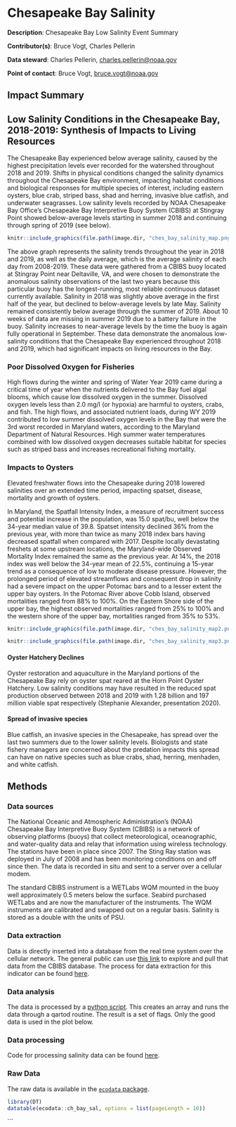 # Chesapeake Bay Salinity

**Description**: Chesapeake Bay Low Salinity Event Summary 

**Contributor(s)**: Bruce Vogt, Charles Pellerin
  
**Data steward**: Charles Pellerin, <charles.pellerin@noaa.gov>
  
**Point of contact**: Bruce Vogt, <bruce.vogt@noaa.gov> 

## Impact Summary

## Low Salinity Conditions in the Chesapeake Bay, 2018-2019: Synthesis of Impacts to Living Resources


The Chesapeake Bay experienced below average salinity, caused by the highest precipitation levels ever recorded for the watershed throughout 2018 and 2019. Shifts in physical conditions changed the salinity dynamics throughout the Chesapeake Bay environment, impacting habitat conditions and biological responses for multiple species of interest, including eastern oysters, blue crab, striped bass, shad and herring, invasive blue catfish, and underwater seagrasses. Low salinity levels recorded by NOAA Chesapeake Bay Office’s Chesapeake Bay Interpretive Buoy System (CBIBS) at Stingray Point showed below-average levels starting in summer 2018 and continuing through spring of 2019 (see below). 

```r

knitr::include_graphics(file.path(image.dir, "ches_bay_salinity_map.png"))

```


<!-- ```{r , code = readLines("https://raw.githubusercontent.com/NOAA-EDAB/ecodata/master/chunk-scripts/LTL.Rmd-cb-sal.R"), echo = F, fig.align="center", eval = T, fig.cap="Buoy data showing unprecedented fresh water in Chesapeake Bay, 2018-2019."} -->

<!-- ``` -->


The above graph represents the salinity trends throughout the year in 2018 and 2019, as well as the daily average, which is the average salinity of each day from 2008-2019. These data were gathered from a CBIBS buoy located at Stingray Point near Deltaville, VA, and were chosen to demonstrate the anomalous salinity observations of the last two years because this particular buoy has the longest-running, most reliable continuous dataset currently available.
Salinity in 2018 was slightly above average in the first half of the year, but declined to below-average levels by late May. Salinity remained consistently below average through the summer of 2019. About 10 weeks of data are missing in summer 2019 due to a battery failure in the buoy.  Salinity increases to near-average levels by the time the buoy is again fully operational in September. These data demonstrate the anomalous low-salinity conditions that the Chesapeake Bay experienced throughout 2018 and 2019, which had significant impacts on living resources in the Bay.


### Poor Dissolved Oxygen for Fisheries
High flows during the winter and spring of Water Year 2019 came during a critical time of year when the nutrients delivered to the Bay fuel algal blooms, which cause low dissolved oxygen in the summer. Dissolved oxygen levels less than 2.0 mg/l (or hypoxia) are harmful to oysters, crabs, and fish. The high flows, and associated nutrient loads, during WY 2019 contributed to low summer dissolved oxygen levels in the Bay that were the 3rd worst recorded in Maryland waters, according to the Maryland Department of Natural Resources. High summer water temperatures combined with low dissolved oxygen decreases suitable habitat for species such as striped bass and increases recreational fishing mortality.

### Impacts to Oysters 
Elevated freshwater flows into the Chesapeake during 2018 lowered salinities over an extended time period, impacting spatset, disease, mortality and growth of oysters. 

In Maryland, the Spatfall Intensity Index, a measure of recruitment success and potential increase in the population, was 15.0 spat/bu, well below the 34-year median value of 39.8. Spatset intensity declined 36% from the previous year, with more than twice as many 2018 index bars having decreased spatfall when compared with 2017. Despite locally devastating freshets at some upstream locations, the Maryland-wide Observed Mortality Index remained the same as the previous year. At 14%, the 2018 index was well below the 34-year mean of 22.5%, continuing a 15-year trend as a consequence of low to moderate disease pressure. However, the prolonged period of elevated streamflows and consequent drop in salinity had a severe impact on the upper Potomac bars and to a lesser extent the upper bay oysters. In the Potomac River above Cobb Island, observed mortalities ranged from 88% to 100%. On the Eastern Shore side of the upper bay, the highest observed mortalities ranged from 25% to 100% and the western shore of the upper bay, mortalities ranged from 35% to 53%. 

```r

knitr::include_graphics(file.path(image.dir, "ches_bay_salinity_map2.png"))

knitr::include_graphics(file.path(image.dir, "ches_bay_salinity_map3.png"))

```



#### Oyster Hatchery Declines
Oyster restoration and aquaculture in the Maryland portions of the Chesapeake Bay rely on oyster spat reared at the Horn Point Oyster Hatchery.  Low salinity conditions may have resulted in the reduced spat production observed between 2018 and 2019 with 1.28 billion and 197 million viable spat respectively (Stephanie Alexander, presentation 2020). 

#### Spread of invasive species
Blue catfish, an invasive species in the Chesapeake, has spread over the last two summers due to the lower salinity levels. Biologists and state fishery managers are concerned about the predation impacts this spread can have on native species such as blue crabs, shad, herring, menhaden, and white catfish. 



## Methods
### Data sources
The National Oceanic and Atmospheric Administration’s (NOAA) Chesapeake Bay Interpretive Buoy System (CBIBS) is a network of observing platforms (buoys) that collect meteorological, oceanographic, and water-quality data and relay that information using wireless technology. The stations have been in place since 2007. The Sting Ray station was deployed in July of 2008 and has been monitoring conditions on and off since then. The data is recorded in situ and sent to a server over a cellular modem. 

The standard CBIBS instrument is a WETLabs WQM mounted in the buoy well approximately 0.5 meters below the surface. Seabird purchased WETLabs and are now the manufacturer of the instruments. The WQM instruments are calibrated and swapped out on a regular basis. Salinity is stored as a double with the units of PSU.

### Data extraction 
Data is directly inserted into a database from the real time system over the cellular network. The general public can use [this link](https://buoybay.noaa.gov/observations/data-download) to explore and pull that data from the CBIBS database. The process for data extraction for this indicator can be found [here](https://github.com/NOAA-EDAB/tech-doc/tree/master/R/stored_scripts/ches_bay_sal_extraction.txt).


### Data analysis
The data is processed by a [python script](https://github.com/NOAA-EDAB/tech-doc/tree/master/R/stored_scripts/ches_bay_sal_analysis.py). This creates an array and runs the data through a qartod routine. The result is a set of flags. Only the good data is used in the plot below.

### Data processing
Code for processing salinity data can be found [here](https://github.com/NOAA-EDAB/ecodata/blob/master/data-raw/get_ch_bay_sal.R). 


### Raw Data 
The raw data is available in the [`ecodata` package](https://noaa-edab.github.io/ecodata/landing_page). 

```r
library(DT)
datatable(ecodata::ch_bay_sal, options = list(pageLength = 10))
```
```


